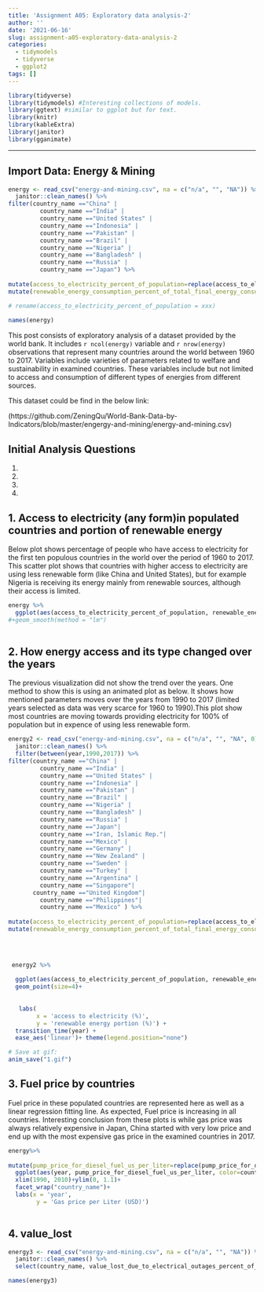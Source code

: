 ```yaml
---
title: 'Assignment A05: Exploratory data analysis-2'
author: ''
date: '2021-06-16'
slug: assignment-a05-exploratory-data-analysis-2
categories:
  - tidymodels
  - tidyverse
  - ggplot2
tags: []
---
```



```r
library(tidyverse)
library(tidymodels) #Interesting collections of models.
library(ggtext) #similar to ggplot but for text.
library(knitr)
library(kableExtra) 
library(janitor)
library(gganimate)
```



---

## Import Data: Energy & Mining






```r

energy <- read_csv("energy-and-mining.csv", na = c("n/a", "", "NA")) %>%
  janitor::clean_names() %>%
filter(country_name =="China" |
         country_name =="India" |
         country_name =="United States" |
         country_name =="Indonesia" |
         country_name =="Pakistan" |
         country_name =="Brazil" |
         country_name =="Nigeria" |
         country_name =="Bangladesh" |
         country_name =="Russia" |
         country_name =="Japan") %>%
  
mutate(access_to_electricity_percent_of_population=replace(access_to_electricity_percent_of_population, access_to_electricity_percent_of_population > 100, NA)) %>%
mutate(renewable_energy_consumption_percent_of_total_final_energy_consumption=replace(renewable_energy_consumption_percent_of_total_final_energy_consumption, renewable_energy_consumption_percent_of_total_final_energy_consumption > 100, NA))

# rename(access_to_electricity_percent_of_population = xxx) 
 
names(energy)
```

This post consists of exploratory analysis of a dataset provided by the world bank. It includes `r ncol(energy)` variable and `r nrow(energy)` observations that represent many countries around the world between 1960 to 2017. Variables include varieties of parameters related to welfare and sustainability in examined countries. These variables include but not limited to access and consumption of different types of energies from different sources.

This dataset could be find in the below link:

(https://github.com/ZeningQu/World-Bank-Data-by-Indicators/blob/master/engergy-and-mining/energy-and-mining.csv)

## Initial Analysis Questions

1. 
2.
3.
4.


## 1. Access to electricity (any form)in populated countries and portion of renewable energy

Below plot shows percentage of people who have access to electricity for the first ten populous countries in the world over the period of 1960 to 2017. This scatter plot shows that countries with higher access to electricity are using less renewable form (like China and United States), but for example Nigeria is receiving its energy mainly from renewable sources, although their access is limited.

```r
energy %>%
  ggplot(aes(access_to_electricity_percent_of_population, renewable_energy_consumption_percent_of_total_final_energy_consumption, color=country_name))+ geom_point()
#+geom_smooth(method = "lm")
  
```


## 2. How energy access and its type changed over the years

The previous visualization did not show the trend over the years. One method to show this is using an animated plot as below. It shows how mentioned parameters moves over the years from 1990 to 2017 (limited years selected as data was very scarce for 1960 to 1990).This plot show most countries are moving towards providing electricity for 100% of population but in expence of using less renewable form.

```r



energy2 <- read_csv("energy-and-mining.csv", na = c("n/a", "", "NA", 0)) %>%
  janitor::clean_names() %>%
  filter(between(year,1990,2017)) %>%
filter(country_name =="China" |
         country_name =="India" |
         country_name =="United States" |
         country_name =="Indonesia" |
         country_name =="Pakistan" |
         country_name =="Brazil" |
         country_name =="Nigeria" |
         country_name =="Bangladesh" |
         country_name =="Russia" |
         country_name =="Japan"|
         country_name =="Iran, Islamic Rep."|
         country_name =="Mexico" |
         country_name =="Germany" |
         country_name =="New Zealand" |
         country_name =="Sweden" |
         country_name =="Turkey" |
         country_name =="Argentina" |
         country_name =="Singapore"|
       country_name =="United Kingdom"|
         country_name =="Philippines"|
         country_name =="Mexico" ) %>%
   
mutate(access_to_electricity_percent_of_population=replace(access_to_electricity_percent_of_population, access_to_electricity_percent_of_population > 100, NA)) %>%
mutate(renewable_energy_consumption_percent_of_total_final_energy_consumption=replace(renewable_energy_consumption_percent_of_total_final_energy_consumption, renewable_energy_consumption_percent_of_total_final_energy_consumption > 100, NA))


 
 
 energy2 %>%
  
  ggplot(aes(access_to_electricity_percent_of_population, renewable_energy_consumption_percent_of_total_final_energy_consumption, color=country_name))+
  geom_point(size=4)+
   
   
   labs(
        x = 'access to electricity (%)',
        y = 'renewable energy portion (%)') +
  transition_time(year) +
  ease_aes('linear')+ theme(legend.position="none")

# Save at gif:
anim_save("1.gif")

```

## 3. Fuel price by countries

Fuel price in these populated countries are represented here as well as a linear regression fitting line. As expected, Fuel price is increasing in all countries. Interesting conclusion from these plots is while gas price was always relatively expensive in Japan, China started with very low price and end up with the most expensive gas price in the examined countries in 2017. 



```r
energy%>%
  
mutate(pump_price_for_diesel_fuel_us_per_liter=replace(pump_price_for_diesel_fuel_us_per_liter, pump_price_for_diesel_fuel_us_per_liter == 00, NA)) %>% 
  ggplot(aes(year, pump_price_for_diesel_fuel_us_per_liter, color=country_name))+ geom_point()+geom_smooth(method = "lm",se=FALSE)+
  xlim(1990, 2010)+ylim(0, 1.1)+
  facet_wrap("country_name")+
  labs(x = 'year',
        y = 'Gas price per Liter (USD)') 
  
```

## 4. value_lost

```r


energy3 <- read_csv("energy-and-mining.csv", na = c("n/a", "", "NA")) %>%
  janitor::clean_names() %>%
  select(country_name, value_lost_due_to_electrical_outages_percent_of_sales_for_affected_firms)

names(energy3)
```

